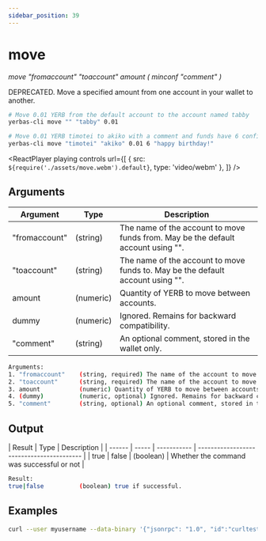 ```yaml
---
sidebar_position: 39
---
```



# move

_move "fromaccount" "toaccount" amount ( minconf "comment" )_

DEPRECATED. Move a specified amount from one account in your wallet to another.

```bash
# Move 0.01 YERB from the default account to the account named tabby
yerbas-cli move "" "tabby" 0.01

# Move 0.01 YERB timotei to akiko with a comment and funds have 6 confirmations
yerbas-cli move "timotei" "akiko" 0.01 6 "happy birthday!"
```

<ReactPlayer
  playing
  controls
  url={[
    { src: `${require('./assets/move.webm').default}`, type: 'video/webm' },
  ]}
/>

## Arguments

| Argument      | Type      | Description                                                                      |
| ------------- | --------- | -------------------------------------------------------------------------------- |
| "fromaccount" | (string)  | The name of the account to move funds from. May be the default account using "". |
| "toaccount"   | (string)  | The name of the account to move funds to. May be the default account using "".   |
| amount        | (numeric) | Quantity of YERB to move between accounts.                                        |
| dummy         | (numeric) | Ignored. Remains for backward compatibility.                                     |
| "comment"     | (string)  | An optional comment, stored in the wallet only.                                  |

```bash
Arguments:
1. "fromaccount"    (string, required) The name of the account to move funds from. May be the default account using "".
2. "toaccount"      (string, required) The name of the account to move funds to. May be the default account using "".
3. amount           (numeric) Quantity of YERB to move between accounts.
4. (dummy)          (numeric, optional) Ignored. Remains for backward compatibility.
5. "comment"        (string, optional) An optional comment, stored in the wallet only.
```

## Output

| Result | Type  | Description |
| ------ | ----- | ----------- | ----------------------------------------- |
| true   | false | (boolean)   | Whether the command was successful or not |

```bash
Result:
true|false          (boolean) true if successful.
```

## Examples

```bash
curl --user myusername --data-binary '{"jsonrpc": "1.0", "id":"curltest", "method": "move", "params": ["timotei", "akiko", 0.01, 6, "happy birthday!"] }' -H 'content-type: text/plain;' http://127.0.0.1:9998/
```
